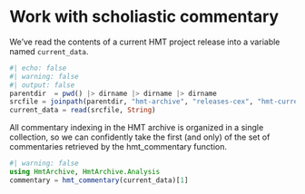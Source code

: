 # Work with scholiastic commentary


We've read the contents of a current HMT project release into a variable named `current_data`.
```julia
#| echo: false
#| warning: false
#| output: false
parentdir  = pwd() |> dirname |> dirname |> dirname
srcfile = joinpath(parentdir, "hmt-archive", "releases-cex", "hmt-current.cex")
current_data = read(srcfile, String)
```


All commentary indexing in the HMT archive is organized in a single collection, so we can confidently take the first (and only) of the set of commentaries retrieved by the hmt_commentary function.

```julia
#| warning: false
using HmtArchive, HmtArchive.Analysis
commentary = hmt_commentary(current_data)[1]
```